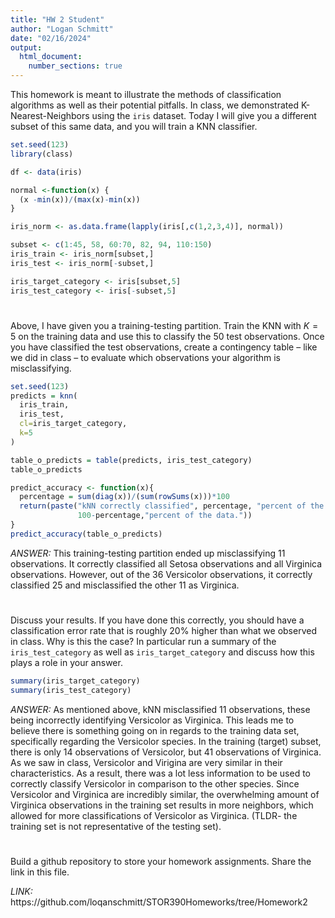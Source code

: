 ```yaml
---
title: "HW 2 Student"
author: "Logan Schmitt"
date: "02/16/2024"
output: 
  html_document:
    number_sections: true
---
```


This homework is meant to illustrate the methods of classification algorithms as well as their potential pitfalls.  In class, we demonstrated K-Nearest-Neighbors using the `iris` dataset.  Today I will give you a different subset of this same data, and you will train a KNN classifier.  

```r
set.seed(123)
library(class)

df <- data(iris) 

normal <-function(x) {
  (x -min(x))/(max(x)-min(x))   
}

iris_norm <- as.data.frame(lapply(iris[,c(1,2,3,4)], normal))

subset <- c(1:45, 58, 60:70, 82, 94, 110:150)
iris_train <- iris_norm[subset,] 
iris_test <- iris_norm[-subset,] 

iris_target_category <- iris[subset,5]
iris_test_category <- iris[-subset,5]
```

#
Above, I have given you a training-testing partition.  Train the KNN with $K = 5$ on the training data and use this to classify the 50 test observations.  Once you have classified the test observations, create a contingency table -- like we did in class -- to evaluate which observations your algorithm is misclassifying.   

```r
set.seed(123)
predicts = knn(
  iris_train,
  iris_test,
  cl=iris_target_category,
  k=5
)

table_o_predicts = table(predicts, iris_test_category)
table_o_predicts
```
```r
predict_accuracy <- function(x){
  percentage = sum(diag(x))/(sum(rowSums(x)))*100
  return(paste("kNN correctly classified", percentage, "percent of the data. kNN misclassified", 
               100-percentage,"percent of the data."))
}
predict_accuracy(table_o_predicts)
```

*ANSWER: * This training-testing partition ended up misclassifying 11 observations. It correctly classified all Setosa observations and all Virginica observations. However, out of the 36 Versicolor observations, it correctly classified 25 and misclassified the other 11 as Virginica.

#

Discuss your results.  If you have done this correctly, you should have a classification error rate that is roughly 20% higher than what we observed in class.  Why is this the case? In particular run a summary of the `iris_test_category` as well as `iris_target_category` and discuss how this plays a role in your answer. 

```r
summary(iris_target_category)
summary(iris_test_category)
```

*ANSWER: * As mentioned above, kNN misclassified 11 observations, these being incorrectly identifying Versicolor as Virginica. This leads me to believe there is something going on in regards to the training data set, specifically regarding the Versicolor species. In the training (target) subset, there is only 14 observations of Versicolor, but 41 observations of Virginica. As we saw in class, Versicolor and Virigina are very similar in their characteristics. As a result, there was a lot less information to be used to correctly classify Versicolor in comparison to the other species. Since Versicolor and Virginica are incredibly similar, the overwhelming amount of Virginica observations in the training set results in more neighbors, which allowed for more classifications of Versicolor as Virginica. (TLDR- the training set is not representative of the testing set).

#

Build a github repository to store your homework assignments.  Share the link in this file.  

*LINK: *https://github.com/loqanschmitt/STOR390Homeworks/tree/Homework2